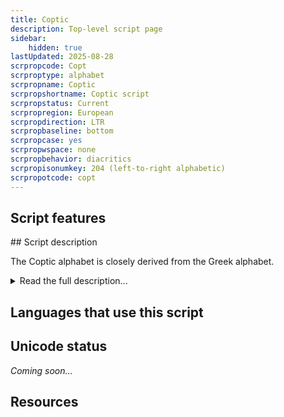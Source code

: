 ```yaml
---
title: Coptic
description: Top-level script page
sidebar:
    hidden: true
lastUpdated: 2025-08-28
scrpropcode: Copt
scrproptype: alphabet
scrpropname: Coptic
scrpropshortname: Coptic script
scrpropstatus: Current
scrpropregion: European
scrpropdirection: LTR
scrpropbaseline: bottom
scrpropcase: yes
scrpropwspace: none
scrpropbehavior: diacritics
scrpropisonumkey: 204 (left-to-right alphabetic)
scrpropotcode: copt
---
```



## Script features

<ScriptInfo />
## Script description

The Coptic alphabet is closely derived from the Greek alphabet.

<details>
<summary>Read the full description...</summary>It is used for writing the Coptic language, which was the latest descendant of the Egyptian language and is now the liturgical language of the Coptic church. Prior to the creation of the Coptic alphabet, Egyptian was written in the Greek alphabet; prior to that, in the Demotic script. By the 1st century, spoken Egyptian had become quite removed from Demotic writing. It was also around that time that the Christian religion began spreading from Greece to Egypt. Egyptian Christians wanted a visible symbol of their new faith, and in the 3rd century the Bible was translated into the Coptic language. This translation used the Greek alphabet supplemented by Demotic symbols for representing non-Greek sounds.

The Standard Coptic script contained 32 letters, 25 from the Greek Script and 7 from the Demotic. Some dialects borrowed more or fewer letters from Demotic, to better represent their phonology. Early Coptic writing was from right to left, perhaps influenced by surrounding Semitic scripts, but later Standard Coptic was written from left to right. Vowels were not always written, although some orthographies used a small mark above the preceding consonant to indicate that the following vowel had been omitted. A small number of diacritics were used, for example to show where a syllable break occurred. Punctuation and inter-word spacing were not used.

There were several dialects of the Coptic language. The language is generally believed to have fallen from everyday use in the 16th century, and is officially classified as extinct, although there have been some reports of scattered use of spoken Coptic in ethnic Egyptian families, but these few users are not passing the language onto the next generation. Coptic is one of the two liturgical languages of the Coptic Orthodox and Coptic Catholic churches, along with Arabic, and the script is still used in this context.
</details>

## Languages that use this script

<WsList script='Copt' wsMax='5' />

## Unicode status

_Coming soon..._

## Resources

<ScriptResources detailSummary='seemore' />

